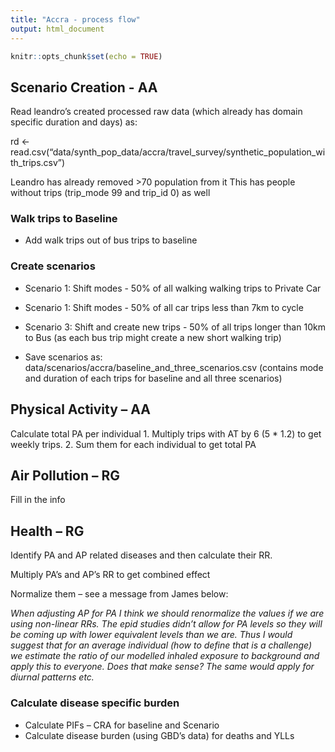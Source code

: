 ```yaml
---
title: "Accra - process flow"
output: html_document
---
```


```r
knitr::opts_chunk$set(echo = TRUE)
```

## Scenario Creation - AA

Read leandro’s created processed raw data (which already has domain specific duration and days) as:


rd <- read.csv("data/synth_pop_data/accra/travel_survey/synthetic_population_with_trips.csv")

Leandro has already removed >70 population from it
This has people without trips (trip_mode 99 and trip_id 0) as well


### Walk trips to Baseline

* Add walk trips out of bus trips to baseline

### Create scenarios

* Scenario 1: Shift modes - 50% of all walking walking trips to Private Car

* Scenario 1: Shift modes - 50% of all car trips less than 7km to cycle

* Scenario 3: Shift and create new trips - 50% of all trips longer than 10km to Bus (as each bus trip might create a new short walking trip)

* Save scenarios as: data/scenarios/accra/baseline_and_three_scenarios.csv
(contains mode and duration of each trips for baseline and all three scenarios)

## Physical Activity – AA

Calculate total PA per individual
1.	Multiply trips with AT by 6 (5 * 1.2) to get weekly trips. 
2.	Sum them for each individual to get total PA

## Air Pollution – RG
Fill in the info

## Health – RG

Identify PA and AP related diseases and then calculate their RR.

Multiply PA’s and AP’s RR to get combined effect

Normalize them – see a message from James below:

*When adjusting AP for PA I think we should renormalize the values if we are using non-linear RRs. The epid studies didn’t allow for PA levels so they will be coming up with lower equivalent levels than we are. Thus I would suggest that for an average individual (how to define that is a challenge) we estimate the ratio of our modelled inhaled exposure to background and apply this to everyone. Does that make sense?*
*The same would apply for diurnal patterns etc.*

### Calculate disease specific burden 
* Calculate PIFs – CRA for baseline and Scenario
* Calculate disease burden (using GBD’s data) for deaths and YLLs









